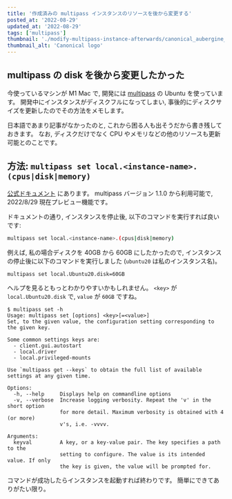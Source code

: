 ```yaml
---
title: '作成済みの multipass インスタンスのリソースを後から変更する'
posted_at: '2022-08-29'
updated_at: '2022-08-29'
tags: ['multipass']
thumbnail: './modify-multipass-instance-afterwards/canonical_aubergine_hex.png'
thumbnail_alt: 'Canonical logo'
---
```


## multipass の disk を後から変更したかった

今使っているマシンが M1 Mac で, 開発には [multipass](https://multipass.run/) の Ubuntu を使っています。
開発中にインスタンスがディスクフルになってしまい, 事後的にディスクサイズを更新したのでその方法をメモします。

日本語であまり記事がなかったのと, これから困る人も出そうだから書き残しておきます。
なお, ディスクだけでなく CPU やメモリなどの他のリソースも更新可能とのことです。

## 方法: `multipass set local.<instance-name>.(cpus|disk|memory)`

[公式ドキュメント](<https://multipass.run/docs/modify-an-instance#heading--set-the-cpu-ram-or-disk-of-an-instance>) にあります。
multipass バージョン 1.1.0 から利用可能で, 2022/8/29 現在プレビュー機能です。

ドキュメントの通り, インスタンスを停止後, 以下のコマンドを実行すれば良いです:

```sh
multipass set local.<instance-name>.(cpus|disk|memory)
```

例えば, 私の場合ディスクを 40GB から 60GB にしたかったので, インスタンスの停止後に以下のコマンドを実行しました (`ubuntu20` は私のインスタンス名)。

```sh
multipass set local.Ubuntu20.disk=60GB
```

ヘルプを見るともっとわかりやすいかもしれません。
`<key>` が `local.Ubuntu20.disk` で, `value` が `60GB` ですね。

```shell-session
$ multipass set -h
Usage: multipass set [options] <key>[=<value>]
Set, to the given value, the configuration setting corresponding to the given key.

Some common settings keys are:
  - client.gui.autostart
  - local.driver
  - local.privileged-mounts

Use `multipass get --keys` to obtain the full list of available settings at any given time.

Options:
  -h, --help     Displays help on commandline options
  -v, --verbose  Increase logging verbosity. Repeat the 'v' in the short option
                 for more detail. Maximum verbosity is obtained with 4 (or more)
                 v's, i.e. -vvvv.

Arguments:
  keyval         A key, or a key-value pair. The key specifies a path to the
                 setting to configure. The value is its intended value. If only
                 the key is given, the value will be prompted for.
```

コマンドが成功したらインスタンスを起動すれば終わりです。
簡単にできてありがたい限り。
